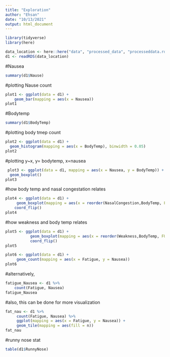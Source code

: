 ```yaml
---
title: "Exploration"
author: "Ehsan"
date: "10/13/2021"
output: html_document
---
```

```r
library(tidyverse)
library(here)
```

```r
data_location <- here::here("data", "processed_data", "processeddata.rds")
d1 <- readRDS(data_location)
```

#Nausea
```r
summary(d1$Nause)
```
#plotting Nause count
```r
plot1 <- ggplot(data = d1) +
    geom_bar(mapping = aes(x = Nausea))
plot1
```
#Bodytemp
```r
summary(d1$BodyTemp)
```
#plotting body tmep count
```r
plot2 <- ggplot(data = d1) +
  geom_histogram(mapping = aes(x = BodyTemp), binwidth = 0.05)
plot2
```
#plotting y~x, y= bodytemp, x=nausea
```r
 plot3 <- ggplot(data = d1, mapping = aes(x = Nausea, y = BodyTemp)) +  
  geom_boxplot()
plot3
```
#how body temp and nasal congestation relates
```r
plot4 <- ggplot(data = d1) +
     geom_boxplot(mapping = aes(x = reorder(NasalCongestion,BodyTemp, FUN = median), y = BodyTemp)) +
    coord_flip()
plot4
```
#how weakness and body temp relates
```r
plot5 <- ggplot(data = d1) +
           geom_boxplot(mapping = aes(x = reorder(Weakness,BodyTemp, FUN = median), y = BodyTemp)) +
           coord_flip()
plot5
```
```r
plot6 <- ggplot(data = d1) +
     geom_count(mapping = aes(x = Fatigue, y = Nausea))
plot6
```
 #alternatively,
```r
fatigue_Nausea <- d1 %>% 
    count(Fatigue, Nausea)
fatigue_Nausea
```
#also, this can be done for more visualization
```r
fat_nau <- d1 %>% 
     count(Fatigue, Nausea) %>%  
     ggplot(mapping = aes(x = Fatigue, y = Nausea)) +
     geom_tile(mapping = aes(fill = n)) 
fat_nau
```
#runny nose stat
```r
table(d1$RunnyNose)
```
